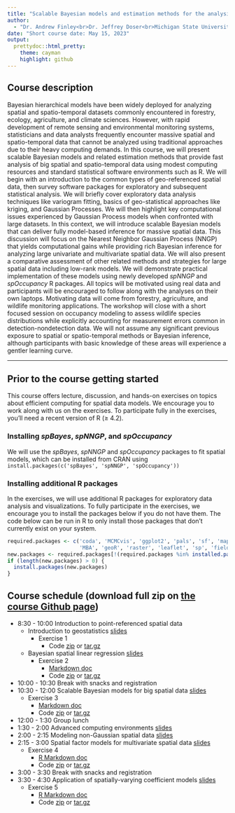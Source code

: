 ```yaml
---
title: "Scalable Bayesian models and estimation methods for the analysis of big spatial and spatio-temporal data"
author:
  - "Dr. Andrew Finley<br>Dr. Jeffrey Doser<br>Michigan State University, East Lansing, Michigan"
date: "Short course date: May 15, 2023"
output:
  prettydoc::html_pretty:
    theme: cayman
    highlight: github
---
```


## Course description

Bayesian hierarchical models have been widely deployed for analyzing spatial and spatio-temporal datasets commonly encountered in forestry, ecology, agriculture, and climate sciences. However, with rapid development of remote sensing and environmental monitoring systems, statisticians and data analysts frequently encounter massive spatial and spatio-temporal data that cannot be analyzed using traditional approaches due to their heavy computing demands. In this course, we will present scalable Bayesian models and related estimation methods that provide fast analysis of big spatial and spatio-temporal data using modest computing resources and standard statistical software environments such as R. We will begin with an introduction to the common types of geo-referenced spatial data, then survey software packages for exploratory and subsequent statistical analysis. We will briefly cover exploratory data analysis techniques like variogram fitting, basics of geo-statistical approaches like kriging, and Gaussian Processes. We will then highlight key computational issues experienced by Gaussian Process models when confronted with large datasets. In this context, we will introduce scalable Bayesian models that can deliver fully model-based inference for massive spatial data. This discussion will focus on the Nearest Neighbor Gaussian Process (NNGP) that yields computational gains while providing rich Bayesian inference for analyzing large univariate and multivariate spatial data. We will also present a comparative assessment of other related methods and strategies for large spatial data including low-rank models. We will demonstrate practical implementation of these models using newly developed *spNNGP* and *spOccupancy* R packages. All topics will be motivated using real data and participants will be encouraged to follow along with the analyses on their own laptops. Motivating data will come from forestry, agriculture, and wildlife monitoring applications. The workshop will close with a short focused session on occupancy modeling to assess wildlife species distributions while explicitly accounting for measurement errors common in detection-nondetection data. We will not assume any significant previous exposure to spatial or spatio-temporal methods or Bayesian inference, although participants with basic knowledge of these areas will experience a gentler learning curve.

********
## Prior to the course getting started

This course offers lecture, discussion, and hands-on exercises on topics about efficient computing for spatial data models. We encourage you to work along with us on the exercises. To participate fully in the exercises, you'll need a recent version of R ($\geqslant$ 4.2). 

### Installing *spBayes*, *spNNGP*, and *spOccupancy*

We will use the *spBayes*, *spNNGP* and *spOccupancy* packages to fit spatial models, which can be installed from CRAN using `install.packages(c('spBayes', 'spNNGP', 'spOccupancy'))`

### Installing additional R packages

In the exercises, we will use additional R packages for exploratory data analysis and visualizations. To fully participate in the exercises, we encourage you to install the packages below if you do not have them. The code below can be run in R to only install those packages that don't currently exist on your system.

```r
required.packages <- c('coda', 'MCMCvis', 'ggplot2', 'pals', 'sf', 'maps', 'stars', 
                       'MBA', 'geoR', 'raster', 'leaflet', 'sp', 'fields', 'classInt')
new.packages <- required.packages[!(required.packages %in% installed.packages()[, 'Package'])]
if (length(new.packages) > 0) {
  install.packages(new.packages)
}
```

## Course schedule (download full zip on [the course Github page](https://github.com/doserjef/CASANR23-Spatial-Modeling))

* 8:30 - 10:00 Introduction to point-referenced spatial data 
  * Introduction to geostatistics [slides](slides/IntroToGeostatistics.pdf)
      * Exercise 1
        * Code [zip](exercises/exercise-1.zip) or [tar.gz](exercises/exercise-1.tar.gz)
  * Bayesian spatial linear regression [slides](slides/BayesianSpatialLinearRegression.pdf)
      * Exercise 2
        * [Markdown doc](exercises/exercise-2/CO-temp.html)
        * Code [zip](exercises/exercise-2.zip) or [tar.gz](exercises/exercise-2.tar.gz)
* 10:00 - 10:30 Break with snacks and registration
* 10:30 - 12:00 Scalable Bayesian models for big spatial data [slides](slides/LargeSpatial.pdf)
    * Exercise 3
      * [Markdown doc](exercises/exercise-3/harvard-Forest.html)
      * Code [zip](exercises/exercise-3.zip) or [tar.gz](exercises/exercise-3.tar.gz)
* 12:00 - 1:30 Group lunch 
* 1:30 - 2:00 Advanced computing environments [slides](slides/CompNotes.pdf)
* 2:00 - 2:15 Modeling non-Gaussian spatial data [slides](slides/SpatialGLMMs.pdf)
* 2:15 - 3:00 Spatial factor models for multivariate spatial data [slides](slides/SpatialFactorModels.pdf)
  * Exercise 4
    * [R Markdown doc](exercises/exercise-4/exercise-4.html)
    * Code [zip](exercises/exercise-4.zip) or [tar.gz](exercises/exercise-4.tar.gz)
* 3:00 - 3:30 Break with snacks and registration
* 3:30 - 4:30 Application of spatially-varying coefficient models [slides](slides/SVCs.pdf)
    * Exercise 5
      * [R Markdown doc](exercises/exercise-5/exercise-5.html)
      * Code [zip](exercises/exercise-5.zip) or [tar.gz](exercises/exercises-5.tar.gz)
